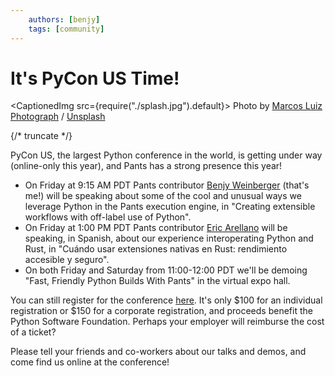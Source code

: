 ```yaml
---
    authors: [benjy]
    tags: [community]
---
```


# It's PyCon US Time!

<CaptionedImg src={require("./splash.jpg").default}>
  Photo by [Marcos Luiz
  Photograph](https://unsplash.com/@marcosjluiz?utm_source=ghost&utm_medium=referral&utm_campaign=api-credit)
  /
  [Unsplash](https://unsplash.com/?utm_source=ghost&utm_medium=referral&utm_campaign=api-credit)
</CaptionedImg>

{/* truncate */}

PyCon US, the largest Python conference in the world, is getting under way (online-only this year), and Pants has a strong presence this year!

- On Friday at 9:15 AM PDT Pants contributor [Benjy Weinberger](https://twitter.com/benjy) (that's me!) will be speaking about some of the cool and unusual ways we leverage Python in the Pants execution engine, in "Creating extensible workflows with off-label use of Python".
- On Friday at 1:00 PM PDT Pants contributor [Eric Arellano](https://twitter.com/EArellanoAZ) will be speaking, in Spanish, about our experience interoperating Python and Rust, in "Cuándo usar extensiones nativas en Rust: rendimiento accesible y seguro".
- On both Friday and Saturday from 11:00-12:00 PDT we'll be demoing "Fast, Friendly Python Builds With Pants" in the virtual expo hall.

You can still register for the conference [here](https://us.pycon.org/2021/registration/information/). It's only $100 for an individual registration or $150 for a corporate registration, and proceeds benefit the Python Software Foundation. Perhaps your employer will reimburse the cost of a ticket?

Please tell your friends and co-workers about our talks and demos, and come find us online at the conference!
